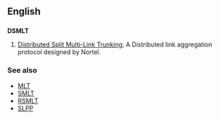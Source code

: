 ==English==
==={{initialism}}===
'''DSMLT'''

#{{computing}} [[w:Distributed Split Multi-Link Trunking|Distributed Split Multi-Link Trunking]]; A Distributed link aggregation protocol designed by Nortel.

===See also===
*[[MLT]]
*[[SMLT]]
*[[RSMLT]]
*[[SLPP]]